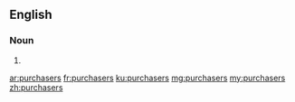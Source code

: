 ==English==

===Noun===
{{head|en}}

# {{plural of|purchaser}}

[[ar:purchasers]]
[[fr:purchasers]]
[[ku:purchasers]]
[[mg:purchasers]]
[[my:purchasers]]
[[zh:purchasers]]